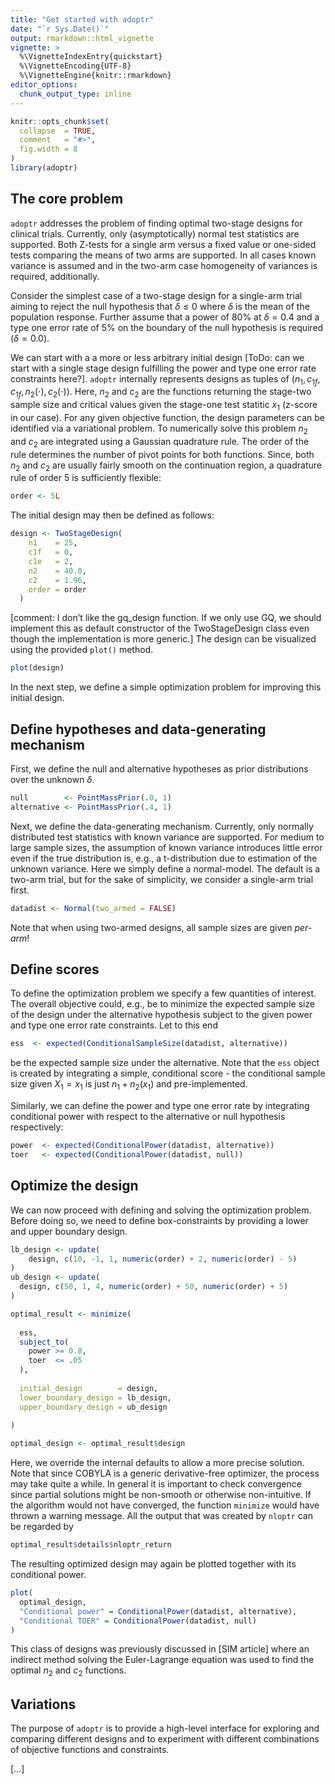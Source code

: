 ```yaml
---
title: "Get started with adoptr"
date: "`r Sys.Date()`"
output: rmarkdown::html_vignette
vignette: >
  %\VignetteIndexEntry{quickstart}
  %\VignetteEncoding{UTF-8}
  %\VignetteEngine{knitr::rmarkdown}
editor_options: 
  chunk_output_type: inline
---
```


```r
knitr::opts_chunk$set(
  collapse  = TRUE,
  comment   = "#>",
  fig.width = 8
)
library(adoptr)
```



## The core problem

`adoptr` addresses the problem of finding optimal two-stage designs
for clinical trials.
Currently, only (asymptotically) normal test statistics are supported.
Both Z-tests for a single arm versus a fixed value or one-sided 
tests comparing the means of two arms are supported.
In all cases known variance is assumed and in the two-arm case homogeneity
of variances is required, additionally.

Consider the simplest case of a two-stage design for a single-arm trial
aiming to reject the null hypothesis that $\delta\leq 0$ where $\delta$ is
the mean of the population response. 
Further assume that a power of 80% at $\delta=0.4$ and a type one error rate
of 5% on the boundary of the null hypothesis is required ($\delta=0.0$).

We can start with a a more or less arbitrary initial design [ToDo: can we start with a single stage design fulfilling the power and type one error rate constraints here?].
`adoptr` internally represents designs as tuples of $(n_1, c_{1f}, c_{1f}, n_2(\cdot), c_2(\cdot))$.
Here, $n_2$ and $c_2$ are the functions returning the stage-two sample size 
and critical values given the stage-one test statitic $x_1$ (z-score in our case).
For any given objective function, the design parameters can be identified via
a variational problem.
To numerically solve this problem $n_2$ and $c_2$ are integrated using
a Gaussian quadrature rule.
The order of the rule determines the number of pivot points for both functions.
Since, both $n_2$ and $c_2$ are usually fairly smooth on the continuation
region, a quadrature rule of order 5 is sufficiently flexible:

```r
order <- 5L
```

The initial design may then be defined as follows:

```r
design <- TwoStageDesign(
    n1    = 25, 
    c1f   = 0,
    c1e   = 2,
    n2    = 40.0, 
    c2    = 1.96,
    order = order
  )
```

[comment: I don't like the gq_design function. If we only use GQ, we should implement this as default constructor of the TwoStageDesign class even though the implementation is more generic.]
The design can be visualized using the provided `plot()` method.

```r
plot(design)
```

In the next step, we define a simple optimization problem for 
improving this initial design.



## Define hypotheses and data-generating mechanism

First, we define the null and alternative hypotheses as
prior distributions over the unknown $\delta$.

```r
null        <- PointMassPrior(.0, 1)
alternative <- PointMassPrior(.4, 1)
```

Next, we define the data-generating mechanism.
Currently, only normally distributed test statistics with known
variance are supported.
For medium to large sample sizes, the assumption of known variance
introduces little error even if the true distribution is, e.g.,
a t-distribution due to estimation of the unknown variance.
Here we simply define a normal-model.
The default is a two-arm trial, but for the sake of simplicity,
we consider a single-arm trial first.

```r
datadist <- Normal(two_armed = FALSE)
```

Note that when using two-armed designs, all sample sizes are given 
*per-arm*!


## Define scores

To define the optimization problem we specify a few quantities of interest.
The overall objective could, e.g., be to minimize the expected sample
size of the design under the alternative hypothesis subject to 
the given power and type one error rate constraints.
Let to this end

```r
ess  <- expected(ConditionalSampleSize(datadist, alternative))
```

be the expected sample size under the alternative. 
Note that the `ess` object is created by integrating a simple, conditional
score - the conditional sample size given $X_1 = x_1$ is just $n_1 + n_2(x_1)$ and pre-implemented.

Similarly, we can define the power and type one error rate by
integrating conditional power with respect to the alternative or 
null hypothesis respectively:

```r
power  <- expected(ConditionalPower(datadist, alternative))
toer   <- expected(ConditionalPower(datadist, null))
```



## Optimize the design

We can now proceed with defining and solving the optimization problem.
Before doing so, we need to define box-constraints by providing a
lower and upper boundary design.

```r
lb_design <- update(
    design, c(10, -1, 1, numeric(order) + 2, numeric(order) - 5)
)
ub_design <- update(
  design, c(50, 1, 4, numeric(order) + 50, numeric(order) + 5)
)
```

```r
optimal_result <- minimize(
  
  ess,
  subject_to(
    power >= 0.8,
    toer  <= .05
  ),
  
  initial_design        = design,
  lower_boundary_design = lb_design,
  upper_boundary_design = ub_design
  
)

optimal_design <- optimal_result$design
```

Here, we override the internal defaults to allow a more precise solution.
Note that since COBYLA is a generic derivative-free optimizer, the process
may take quite a while. 
In general it is important to check convergence since partial solutions
might be non-smooth or otherwise non-intuitive. 
If the algorithm would not have converged, the function `minimize`
would have thrown a warning message.
All the output that was created by `nloptr` can be regarded by

```r
optimal_result$details$nloptr_return
```

The resulting optimized design may again be plotted together with its
conditional power.

```r
plot(
  optimal_design, 
  "Conditional power" = ConditionalPower(datadist, alternative),
  "Conditional TOER" = ConditionalPower(datadist, null)
)
```

This class of designs was previously discussed in [SIM article] where
an indirect method solving the Euler-Lagrange equation was used to find
the optimal $n_2$ and $c_2$ functions.



## Variations

The purpose of `adoptr` is to provide a high-level interface for exploring 
and comparing different designs and to experiment with different 
combinations of objective functions and constraints.

[...]
